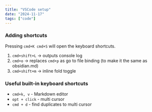 ```yaml
---
title: "VSCode setup"
date: "2024-11-17"
tags: ["code"]
---
```


### Adding shortcuts 
Pressing `cmd+K cmd+S` will open the keyboard shortcuts. 
1. `cmd+shift+L` -> outputs console log
2. `cmd+o` -> replaces `cmd+p` as go to file binding (to make it the same as obsidian.md)
3. `cmd+shift+m` -> inline fold toggle

### Useful built-in keyboard shortcuts 
- `cmd+k, v` - Markdown editor
- `opt + click` - multi cursor
- `cmd + d` - find duplicates to multi cursor 